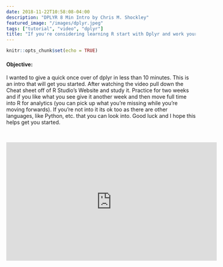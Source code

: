 ```yaml
---
date: 2018-11-22T10:58:08-04:00
description: "DPLYR 8 Min Intro by Chris M. Shockley"
featured_image: "/images/dplyr.jpeg"
tags: ["tutorial", "video", "dplyr"]
title: "If you're considering learning R start with Dplyr and work your way from there!"
---
```


```r
knitr::opts_chunk$set(echo = TRUE)
```


#### Objective:

I wanted to give a quick once over of dplyr in less than 10 minutes.  This is an intro that will get you started.  After watching the video pull down the Cheat sheet off of R Studio's Website and study it.  Practice for two weeks and if you like what you see give it another week and then move full time into R for analytics (you can pick up what you're missing while you're moving forwards).  If you're not into it its ok too as there are other languages, like Python, etc. that you can look into.  Good luck and I hope this helps get you started.

<br>


<iframe width="560" height="315" src="https://www.youtube.com/embed/FvWStsoQRqc" frameborder="0" allow="accelerometer; autoplay; encrypted-media; gyroscope; picture-in-picture" allowfullscreen></iframe>